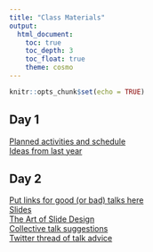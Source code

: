 ```yaml
---
title: "Class Materials"
output: 
  html_document:
    toc: true
    toc_depth: 3
    toc_float: true
    theme: cosmo
---
```


```r
knitr::opts_chunk$set(echo = TRUE)
```

## Day 1   
[Planned activities and schedule](https://docs.google.com/document/d/1puRNCsQRTlHwsrQzMx1K0BLS7aK1j_CpcpULkJeDLas/edit?usp=sharing)  
[Ideas from last year](https://rachelss.github.io/BES600Spring19/materials.html)

## Day 2  
[Put links for good (or bad) talks here](https://docs.google.com/document/d/141Xca-tZrS0twbX6-JorSQ3uaRot1NJvSsInXE0BNAY/edit?usp=sharing)  
[Slides](https://docs.google.com/presentation/d/1vY2E6DXLLXylZoJJZY-x1BXP_WHOQrQLUXuWEt8FSPk/edit?usp=sharing)  
[The Art of Slide Design](https://missgeeky.com/2017/08/04/the-art-of-slide-design/)  
[Collective talk suggestions](https://docs.google.com/document/d/1BzEFQtv1RVr5g_TodmMdfMOjRlS-mOlmdNBe82T_rC8/edit?usp=sharing)  
[Twitter thread of talk advice](https://twitter.com/DocHPJones/status/1222218777456234496?s=20)
